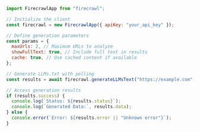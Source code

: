 ```js Node
import FirecrawlApp from "firecrawl";

// Initialize the client
const firecrawl = new FirecrawlApp({ apiKey: "your_api_key" });

// Define generation parameters
const params = {
  maxUrls: 2, // Maximum URLs to analyze
  showFullText: true, // Include full text in results
  cache: true, // Use cached content if available
};

// Generate LLMs.txt with polling
const results = await firecrawl.generateLLMsText("https://example.com", params);

// Access generation results
if (results.success) {
  console.log(`Status: ${results.status}`);
  console.log(`Generated Data:`, results.data);
} else {
  console.error(`Error: ${results.error || "Unknown error"}`);
}
```
